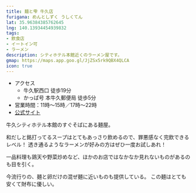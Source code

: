 ```yaml
---
title: 麺と雫 牛久店
furigana: めんとしずく うしくてん
lat: 35.96384385762645
lng: 140.13934454939832
tags:
- 飲食店
- イートイン可
- ラーメン
description: シティホテル本館近くのラーメン屋です。
gmap: https://maps.app.goo.gl/JjZSx5rk9QBX4QLCA
icon: true
---
```


<LinkedImage
  basename="nato_blooming/men_shizuku-sign"
/>

- アクセス
  - 牛久駅西口 徒歩19分
  - かっぱ号 本牛久郵便局 徒歩5分
- 営業時間：11時～15時／17時～22時
- [公式サイト](https://www.yukimura-g.co.jp/page2_166.html)

牛久シティホテル本館のすぐそばにある麺屋。

和だしと銘打ってるスープはとてもあっさり飲めるので、罪悪感なく完飲できるレベル！
透き通るようなラーメンが好みの方はぜひ一度お試しあれ！

一品料理も鶏天や野菜炒めなど、ほかのお店ではなかなか見れないものがあるのも目を引く。

今流行りの、麺と卵だけの混ぜ麺に近いものも提供している。
この麺はとても安くて財布に優しい。


<LinkedImage
  basename="nato_blooming/men_shizuku-menu"
/>

<LinkedImage
  basename="hamyu044/men_shizuku-menu2"
/>

